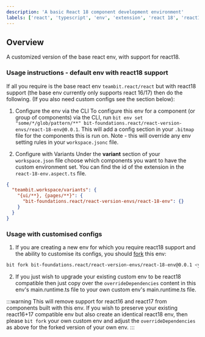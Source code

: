 ```yaml
---
description: 'A basic React 18 component development environment'
labels: ['react', 'typescript', 'env', 'extension', 'react 18', 'react18']
---
```


## Overview

A customized version of the base react env, with support for react18.

### Usage instructions - default env with react18 support

If all you require is the base react env `teambit.react/react` but with react18 support (the base env currently only supports react 16/17) then do the following.
(If you also need custom configs see the section below):

1. Configure the env via the CLI
To configure this env for a component (or group of components) via the CLI, run `bit env set "some/*/glob/pattern/**" bit-foundations.react/react-version-envs/react-18-env@0.0.1`.
This will add a config section in your `.bitmap` file for the components this is run on. Note - this will override any env setting rules in your `workspace.jsonc` file.

2. Configure with Variants
Under the **variant** section of your `workspace.json` file choose which components you want to have the custom environment set. You can find the id of the extension in the `react-18-env.aspect.ts` file.

```json
{
  "teambit.workspace/variants": {
    "{ui/**}, {pages/**}": {
      "bit-foundations.react/react-version-envs/react-18-env": {}
    }
  }
}
```

### Usage with customised configs

1. If you are creating a new env for which you require react18 support and the ability to customise its configs, you should [fork](https://bit.dev/docs/reference/cli-reference#format) this env:

```bash
bit fork bit-foundations.react/react-version-envs/react-18-env@0.0.1 <your-env-name>
```

2. If you just wish to upgrade your existing custom env to be react18 compatible then just copy over the `overrideDependencies` content in this env's main.runtime.ts file to your
own custom env's main.runtime.ts file.

:::warning
This will remove support for react16 and react17 from components built with this env. If you wish to preserve your existing react16+17 compatible env but
also create an identical react18 env, then please `bit fork` your own custom env and adjust the `overrideDependencies` as above for the forked version
of your own env.
:::

